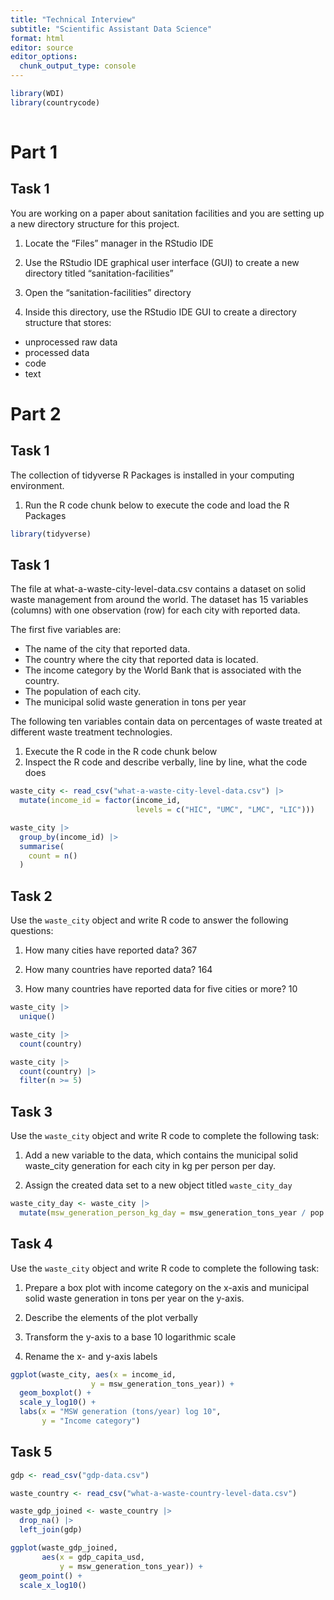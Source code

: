 ```yaml
---
title: "Technical Interview"
subtitle: "Scientific Assistant Data Science"
format: html
editor: source
editor_options: 
  chunk_output_type: console
---
```


```r

library(WDI)
library(countrycode)
  
```


# Part 1

## Task 1

You are working on a paper about sanitation facilities and you are setting up a new directory structure for this project. 

1. Locate the "Files" manager in the RStudio IDE

2. Use the RStudio IDE graphical user interface (GUI) to create a new directory titled "sanitation-facilities"

3. Open the "sanitation-facilities" directory 

4. Inside this directory, use the RStudio IDE GUI to create a directory structure that stores:

- unprocessed raw data
- processed data
- code
- text

# Part 2

## Task 1

The collection of tidyverse R Packages is installed in your computing environment. 

1. Run the R code chunk below to execute the code and load the R Packages

```r

library(tidyverse)

```

## Task 1

The file at what-a-waste-city-level-data.csv contains a dataset on solid waste management from around the world. The dataset has 15 variables (columns) with one observation (row) for each city with reported data.

The first five variables are:

- The name of the city that reported data.
- The country where the city that reported data is located.
- The income category by the World Bank that is associated with the country.
- The population of each city.
- The municipal solid waste generation in tons per year

The following ten variables contain data on percentages of waste treated at different waste treatment technologies. 

1. Execute the R code in the R code chunk below
2. Inspect the R code and describe verbally, line by line, what the code does

```r

waste_city <- read_csv("what-a-waste-city-level-data.csv") |>
  mutate(income_id = factor(income_id, 
                            levels = c("HIC", "UMC", "LMC", "LIC")))

waste_city |> 
  group_by(income_id) |> 
  summarise(
    count = n()
  )

```

## Task 2

Use the `waste_city` object and write R code to answer the following questions: 

1. How many cities have reported data? 367

2. How many countries have reported data? 164

3. How many countries have reported data for five cities or more? 10


```r

waste_city |> 
  unique()

waste_city |> 
  count(country) 

waste_city |> 
  count(country) |> 
  filter(n >= 5) 


```

## Task 3

Use the `waste_city` object and write R code to complete the following task:

1. Add a new variable to the data, which contains the municipal solid waste_city generation for each city in kg per person per day.

2. Assign the created data set to a new object titled `waste_city_day`

```r


waste_city_day <- waste_city |> 
  mutate(msw_generation_person_kg_day = msw_generation_tons_year / pop / 365 * 1000)


```

## Task 4

Use the `waste_city` object and write R code to complete the following task:

1. Prepare a box plot with income category on the x-axis and municipal solid waste generation in tons per year on the y-axis. 

2. Describe the elements of the plot verbally

3. Transform the y-axis to a base 10 logarithmic scale

4. Rename the x- and y-axis labels

```r

ggplot(waste_city, aes(x = income_id,
                  y = msw_generation_tons_year)) +
  geom_boxplot() +
  scale_y_log10() +
  labs(x = "MSW generation (tons/year) log 10",
       y = "Income category") 

```

## Task 5

```r

gdp <- read_csv("gdp-data.csv")

waste_country <- read_csv("what-a-waste-country-level-data.csv")

waste_gdp_joined <- waste_country |> 
  drop_na() |> 
  left_join(gdp)

ggplot(waste_gdp_joined,
       aes(x = gdp_capita_usd,
           y = msw_generation_tons_year)) +
  geom_point() +
  scale_x_log10()

```


